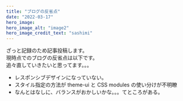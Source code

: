 ```yaml
---
title: "ブログの反省点"
date: "2022-03-17"
hero_image:
hero_image_alt: "image2"
hero_image_credit_text: "sashimi"
---
```


ざっと記録のため記事投稿します。<br/>
現時点でのブログの反省点は以下です。<br/>
追々直していきたいと思ってます。。。

- レスポンシブデザインになっていない。
- スタイル指定の方法が theme-ui と CSS modules の使い分けが不明瞭
- なんとはなしに、バランスがおかしいかな。。。てところがある。
